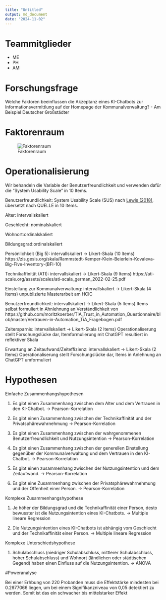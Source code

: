 ```yaml
---
title: "Untitled"
output: md_document
date: "2024-11-02"
---
```

# Teammitglieder
* ME
* PH
* AM

# Forschungsfrage 
Welche Faktoren beeinflussen die Akzeptanz eines KI-Chatbots zur Informationsvermittlung auf der Homepage der Kommunalverwaltung? - Am Beispiel Deutscher Großstädter


# Faktorenraum
![Faktorenraum](readme_files/Faktorenraum.png)


# Operationalisierung

Wir behandeln die Variable der Benutzerfreundlichkeit und verwenden dafür die "System Usability Scale" in 10 Items.

Benutzerfreundlichkeit: System Usability Scale (SUS) nach [Lewis (2018)](https://doi.org/10.1080/10447318.2018.1455307 "Lewis, J. R. (2018). The System Usability Scale: Past, Present, and Future. International Journal of Human-Computer Interaction, 34(7), 577–590. https://doi.org/10.1080/10447318.2018.1455307"), übersetzt nach QUELLE in 10 Items.

Alter: intervallskaliert

Geschlecht: nominalskaliert

Wohnort:ordinalskaliert

Bildungsgrad:ordinalskaliert

Persönlichkeit (Big 5): intervallskaliert -> Likert-Skala (10 Items) https://zis.gesis.org/skala/Rammstedt-Kemper-Klein-Beierlein-Kovaleva-Big-Five-Inventory-(BFI-10)

Technikaffinität (ATI): intervallskaliert -> Likert-Skala (9 Items) https://ati-scale.org/assets/scales/ati-scala_german_2022-02-25.pdf

Einstellung zur Kommunalverwaltung: intervallskaliert -> Likert-Skala (4 Items) 
unpublizierte Masterarbeit am HCIC

Benutzerfreundlichkeit: intervallskaliert -> Likert-Skala (5 Items) 
Items selbst formuliert in Ahnlehnung an Verständlichkeit von https://github.com/moritzkoerber/TiA_Trust_in_Automation_Questionnaire/blob/master/Vertrauen-in-Automation_TiA_Fragebogen.pdf

Zeitersparnis: intervallskaliert -> Likert-Skala (2 Items) 
Operationaliserung stellt Forschungslücke dar, Itemformulierung mit ChatGPT resultiert in reflektiver Skala

Erwartung an Zeitaufwand/Zeiteffizienz: intervallskaliert -> Likert-Skala (2 Items) 
Operationaliserung stellt Forschungslücke dar, Items in Anlehnung an ChatGPT umformuliert


# Hypothesen 

Einfache Zusammenhangshypothesen

1. Es gibt einen Zusammenhang zwischen dem Alter und dem Vertrauen in den KI-Chatbot.
-> Pearson-Korrelation 

2. Es gibt einen Zusammenhang zwischen der Technikaffinität und der Privatsphärewahrnehmung
-> Pearson-Korrelation

3. Es gibt einen Zusammenhang zwischen der wahrgenommenen Benutzerfreundlichkeit und Nutzungsintention
-> Pearson-Korrelation 

4. Es gibt einen Zusammenhang zwischen der generellen Einstellung gegenüber der Kommunalverwaltung und dem Vertrauen in den KI-Chatbot.
-> Pearson-Korrelation

5. Es gibt einen zusammenhang zwischen der Nutzungsintention und dem Zeitaufwand. 
-> Pearson-Korrelation 


6. Es gibt eine Zusammenhang zwischen der Privatsphärewahrnehmung und der Offenheit einer Person. 
-> Pearson-Korrelation 

Komplexe Zusammenhangshypothese

1. Je höher der Bildungsgrad und die Technikaffinität einer Person, desto bewusster ist die Nutzungsintention eines KI-Chatbots.
-> Multiple lineare Regression

2. Die Nutzungsintention eines KI-Chatbots ist abhängig vom Geschlecht und der Technikaffinität einer Person.
-> Multiple lineare Regression 

Komplexe Unterschiedshypothese

1. Schulabschluss (niedriger Schulabschluss, mittlerer Schulabschluss, hoher Schulabschluss) und Wohnort (ländlichen oder städtischen Gegend) haben einen Einfluss auf die Nutzungsintention.
-> ANOVA

#Poweranalyse

Bei einer Erhbung von 220 Probanden muss die Effektstärke mindesten bei 0.2677066 liegen, um bei einem Signifikanzniveau von 0,05 detektiert zu werden. Somit ist das ein schwacher bis mittelstarker Effekt

